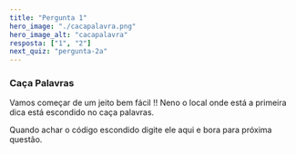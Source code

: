 ```yaml
---
title: "Pergunta 1"
hero_image: "./cacapalavra.png"
hero_image_alt: "cacapalavra"
resposta: ["1", "2"]
next_quiz: "pergunta-2a"
---
```


### Caça Palavras

Vamos começar de um jeito bem fácil !!
Neno o local onde está a primeira dica está escondido no caça palavras.

Quando achar o código escondido digite ele aqui e bora para próxima questão.
